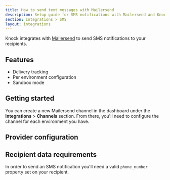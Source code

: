 ```yaml
---
title: How to send text messages with Mailersend
description: Setup guide for SMS notifications with Mailersend and Knock.
section: Integrations > SMS
layout: integrations
---
```


Knock integrates with [Mailersend](https://mailersend.com/) to send SMS notifications to your recipients.

## Features

- Delivery tracking
- Per environment configuration
- Sandbox mode

## Getting started

You can create a new Mailersend channel in the dashboard under the **Integrations** > **Channels** section. From there, you'll need to configure the channel for each environment you have.

## Provider configuration

<Attributes>
  <Attribute
    name="API Key"
    type="string*"
    description="The API key from Mailersend. Must have SMS sending permission."
  />
  <Attribute
    name="From phone number"
    type="string*"
    description="The phone number to send messages from."
  />
</Attributes>

## Recipient data requirements

In order to send an SMS notification you'll need a valid `phone_number` property set on your recipient.
